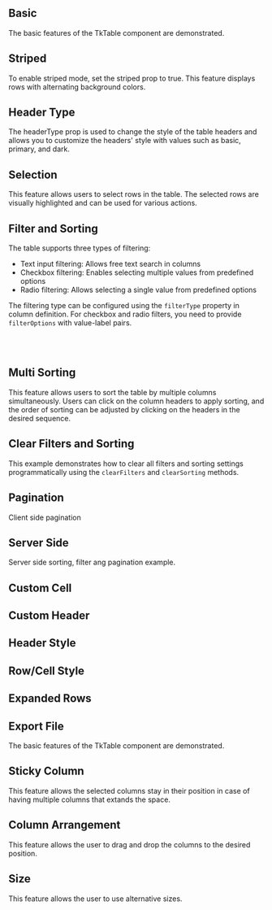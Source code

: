
## Basic

The basic features of the TkTable component are demonstrated.

<Basic />

## Striped

To enable striped mode, set the striped prop to true. This feature displays rows with alternating background colors.

<Striped />

## Header Type

The headerType prop is used to change the style of the table headers and allows you to customize the headers' style with values such as basic, primary, and dark.

<HeaderType />

## Selection

This feature allows users to select rows in the table. The selected rows are visually highlighted and can be used for various actions.

<Selection />

## Filter and Sorting

The table supports three types of filtering:

- Text input filtering: Allows free text search in columns
- Checkbox filtering: Enables selecting multiple values from predefined options
- Radio filtering: Allows selecting a single value from predefined options

The filtering type can be configured using the `filterType` property in column definition. For checkbox and radio filters, you need to provide `filterOptions` with value-label pairs.

<TkAlert
  header="Deprecation"
  message="Future releases will not support filterButtons instead please use filterElements. For more information, see Column Interface."
  variant="danger"
  filledlight
/>
<br />
<TkAlert
  header="Information"
  message='It does not work when paginationType = "server". In this case, filtering and sorting should be done by the backend. See serverSide'
  variant="info"
  filledlight
/>
<br />
<FilterAndSort />

## Multi Sorting

This feature allows users to sort the table by multiple columns simultaneously.
Users can click on the column headers to apply sorting, and the order of sorting can be adjusted by clicking on the headers in the desired sequence.
<TkAlert
  header="Information"
  message="You need to add equal conditions to sorter function for multi-sort to be effective"
  variant="info"
  filledlight
/>
<br />
<MultiSort />

## Clear Filters and Sorting

This example demonstrates how to clear all filters and sorting settings programmatically using the `clearFilters` and `clearSorting` methods.

<ClearFiltersAndSort />

## Pagination

Client side pagination

<Pagination />

## Server Side

Server side sorting, filter ang pagination example.

<ServerSide />

## Custom Cell

<CustomCell />

## Custom Header

<CustomHeader />

## Header Style

<HeaderStyle />

## Row/Cell Style

<RowCellStyle />

## Expanded Rows

<ExpandedRows />

## Export File

The basic features of the TkTable component are demonstrated.

<Export />

## Sticky Column

This feature allows the selected columns stay in their position in case of having multiple columns that extands the space.

<StickyColumn />

## Column Arrangement

This feature allows the user to drag and drop the columns to the desired position.

<ColumnArrangement />

## Size

This feature allows the user to use alternative sizes.

<Size />
